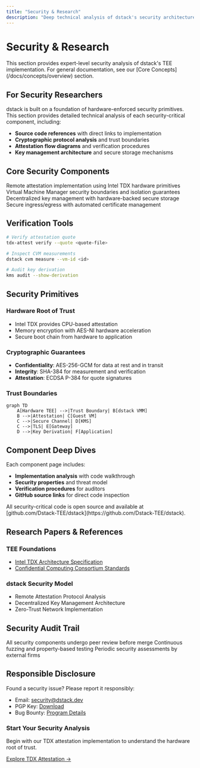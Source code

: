 ```yaml
---
title: "Security & Research"
description: "Deep technical analysis of dstack's security architecture for researchers and security engineers"
---
```


# Security & Research

<Callout type="info" icon="shield-halved">
This section provides expert-level security analysis of dstack's TEE implementation. For general documentation, see our [Core Concepts](/docs/concepts/overview) section.
</Callout>

## For Security Researchers

dstack is built on a foundation of hardware-enforced security primitives. This section provides detailed technical analysis of each security-critical component, including:

- **Source code references** with direct links to implementation
- **Cryptographic protocol analysis** and trust boundaries
- **Attestation flow diagrams** and verification procedures
- **Key management architecture** and secure storage mechanisms

## Core Security Components

<CardGroup cols={2}>
  <Card title="TDX Attestation" icon="fingerprint" href="/docs/security-research/tdx-attestation">
    Remote attestation implementation using Intel TDX hardware primitives
  </Card>
  <Card title="VMM Security" icon="server" href="/docs/security-research/vmm-security">
    Virtual Machine Manager security boundaries and isolation guarantees
  </Card>
  <Card title="KMS Architecture" icon="key" href="/docs/security-research/kms-security">
    Decentralized key management with hardware-backed secure storage
  </Card>
  <Card title="Gateway Protection" icon="shield" href="/docs/security-research/gateway-security">
    Secure ingress/egress with automated certificate management
  </Card>
</CardGroup>

## Verification Tools

```bash
# Verify attestation quote
tdx-attest verify --quote <quote-file>

# Inspect CVM measurements
dstack cvm measure --vm-id <id>

# Audit key derivation
kms audit --show-derivation
```

## Security Primitives

### Hardware Root of Trust
- Intel TDX provides CPU-based attestation
- Memory encryption with AES-NI hardware acceleration
- Secure boot chain from hardware to application

### Cryptographic Guarantees
- **Confidentiality**: AES-256-GCM for data at rest and in transit
- **Integrity**: SHA-384 for measurement and verification
- **Attestation**: ECDSA P-384 for quote signatures

### Trust Boundaries
```mermaid
graph TD
    A[Hardware TEE] -->|Trust Boundary| B[dstack VMM]
    B -->|Attestation| C[Guest VM]
    C -->|Secure Channel| D[KMS]
    C -->|TLS| E[Gateway]
    D -->|Key Derivation| F[Application]
```

## Component Deep Dives

Each component page includes:
- **Implementation analysis** with code walkthrough
- **Security properties** and threat model
- **Verification procedures** for auditors
- **GitHub source links** for direct code inspection

<Note>
All security-critical code is open source and available at [github.com/Dstack-TEE/dstack](https://github.com/Dstack-TEE/dstack).
</Note>

## Research Papers & References

### TEE Foundations
- [Intel TDX Architecture Specification](https://www.intel.com/content/www/us/en/developer/articles/technical/intel-trust-domain-extensions.html)
- [Confidential Computing Consortium Standards](https://confidentialcomputing.io/)

### dstack Security Model
- Remote Attestation Protocol Analysis
- Decentralized Key Management Architecture
- Zero-Trust Network Implementation

## Security Audit Trail

<Steps>
  <Step title="Code Review">
    All security components undergo peer review before merge
  </Step>
  <Step title="Automated Testing">
    Continuous fuzzing and property-based testing
  </Step>
  <Step title="Third-Party Audits">
    Periodic security assessments by external firms
  </Step>
</Steps>

## Responsible Disclosure

Found a security issue? Please report it responsibly:
- Email: security@dstack.dev
- PGP Key: [Download](https://dstack.dev/security.asc)
- Bug Bounty: [Program Details](https://dstack.dev/security/bounty)

<div className="mt-8 p-6 bg-gray-50 rounded-lg border border-gray-200">
  <h3 className="text-lg font-semibold mb-3">Start Your Security Analysis</h3>
  <p className="text-gray-700 mb-4">
    Begin with our TDX attestation implementation to understand the hardware root of trust.
  </p>
  <a href="/docs/security-research/tdx-attestation" className="bg-gray-800 text-white px-6 py-2 rounded-lg hover:bg-gray-900 transition-colors inline-block">
    Explore TDX Attestation →
  </a>
</div> 